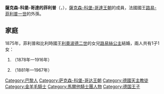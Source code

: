 {{Multiple issues|
{{Expand language|1=en|time=2021-01-27T02:10:06+00:00}}
{{Unreferenced|time=2021-01-27T02:10:06+00:00}}
}}
{{Infobox noble
| name        = 薩克森-科堡-哥達的菲利普
| image       = Coburg Philipp Louise.JPG
| birth_date  = {{birth date|1844|3|28|df=y}}
| birth_place = [[巴黎|巴黎]]
| death_date  = {{death date and age|1921|7|3|1844|3|28|df=y}}
| death_place = [[科堡|科堡]]
| noble family= [[薩克森-科堡-哥達王朝|薩克森-科堡-哥達王朝]]
| father      = [[奧古斯特王子_(薩克森-科堡-哥達)|薩克森-科堡-哥達的奧古斯特]]
| mother      = [[克蕾曼汀_(奧爾良公主)|奧爾良的克蕾曼汀公主]]
| religion    = [[羅馬天主教|羅馬天主教]]
}}
'''薩克森-科堡-哥達的菲利普'''（{{lang-de|Philipp von Sachsen-Coburg und Gotha}}，{{bd|1844年|3月28日|1921年|7月3日}}），[[薩克森-科堡-哥達王朝|薩克森-科堡-哥達王朝]]的成員，法國國王[[路易-菲利普一世|路易-菲利普一世]]的外孫。

== 家庭 ==
1875年，菲利普和比利時國王[[利奥波德二世_(比利时)|利奧波德二世]]的女兒[[比利時的路易絲_(1858-1924)|路易絲公主]]結婚，兩人共有1子1女：
# {{le|利奧波德·克雷門斯 (薩克森-科堡-哥達)|Prince Leopold Clement of Saxe-Coburg and Gotha|利奧波德·克雷門斯}}（1878年—1916年）
# {{le|薩克森-科堡-哥達的多蘿西亞|Princess Dorothea of Saxe-Coburg and Gotha|多蘿西亞}}（1881年—1967年）

[[Category:巴黎人|Category:巴黎人]]
[[Category:萨克森-科堡-哥达王朝|Category:萨克森-科堡-哥达王朝]]
[[Category:德國天主教徒|Category:德國天主教徒]]
[[Category:金羊毛騎士|Category:金羊毛騎士]]
[[Category:馬爾他騎士團人物|Category:馬爾他騎士團人物]]
[[Category:德国王子|Category:德国王子]]